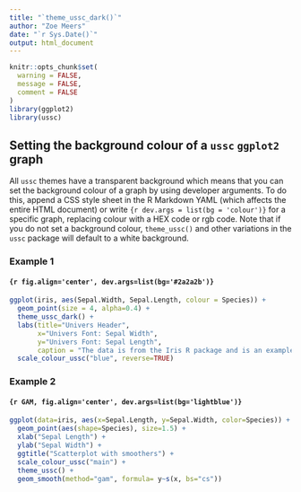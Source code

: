 ```yaml
---
title: "`theme_ussc_dark()`"
author: "Zoe Meers"
date: "`r Sys.Date()`"
output: html_document
---
```


```r
knitr::opts_chunk$set(
  warning = FALSE,
  message = FALSE,
  comment = FALSE
)
library(ggplot2)
library(ussc)
```

## Setting the background colour of a `ussc` `ggplot2` graph

All `ussc` themes have a transparent background which means that you can set the background colour of a graph by using developer arguments. To do this, append a CSS style sheet in the R Markdown YAML (which affects the entire HTML document) or write ```{r dev.args = list(bg = 'colour')}``` for a specific graph, replacing colour with a HEX code or rgb code. Note that if you do not set a background colour, `theme_ussc()` and other variations in the `ussc` package will default to a white background.

### Example 1

#### ```{r fig.align='center', dev.args=list(bg='#2a2a2b')}```

```r
ggplot(iris, aes(Sepal.Width, Sepal.Length, colour = Species)) + 
  geom_point(size = 4, alpha=0.4) +  
  theme_ussc_dark() + 
  labs(title="Univers Header", 
       x="Univers Font: Sepal Width", 
       y="Univers Font: Sepal Length", 
       caption = "The data is from the Iris R package and is an example.") + 
  scale_colour_ussc("blue", reverse=TRUE)
```

### Example 2

#### ```{r GAM, fig.align='center', dev.args=list(bg='lightblue')}```

```r
ggplot(data=iris, aes(x=Sepal.Length, y=Sepal.Width, color=Species)) + 
  geom_point(aes(shape=Species), size=1.5) + 
  xlab("Sepal Length") + 
  ylab("Sepal Width") + 
  ggtitle("Scatterplot with smoothers") + 
  scale_colour_ussc("main") + 
  theme_ussc() + 
  geom_smooth(method="gam", formula= y~s(x, bs="cs"))
```
